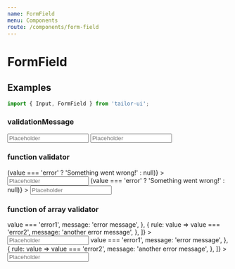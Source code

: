 ```yaml
---
name: FormField
menu: Components
route: /components/form-field
---
```



# FormField

## Examples

```js
import { Input, FormField } from 'tailor-ui';
```

### validationMessage

<Playground>
  <FormField
    required
    label="With Error"
    validationMessage="Something went wrong!"
  >
    <Input placeholder="Placeholder" />
  </FormField>
  <FormField
    required
    label="With Error"
    validationMessage="Something went wrong!"
  >
    <Input placeholder="Placeholder" />
  </FormField>
</Playground>

### function validator

<Playground>
  <FormField
    required
    label="Please Type `error`"
    validator={value => (value === 'error' ? 'Something went wrong!' : null)}
  >
    <Input placeholder="Placeholder" />
  </FormField>
  <FormField
    required
    label="Please Type `error`"
    validator={value => (value === 'error' ? 'Something went wrong!' : null)}
  >
    <Input placeholder="Placeholder" />
  </FormField>
</Playground>

### function of array validator

<Playground>
  <FormField
    required
    label="Please Type `error1` or `error2`"
    validator={[
      {
        rule: value => value === 'error1',
        message: 'error message',
      },
      {
        rule: value => value === 'error2',
        message: 'another error message',
      },
    ]}
  >
    <Input placeholder="Placeholder" />
  </FormField>
  <FormField
    required
    label="Please Type `error1` or `error2`"
    validator={[
      {
        rule: value => value === 'error1',
        message: 'error message',
      },
      {
        rule: value => value === 'error2',
        message: 'another error message',
      },
    ]}
  >
    <Input placeholder="Placeholder" />
  </FormField>
</Playground>

